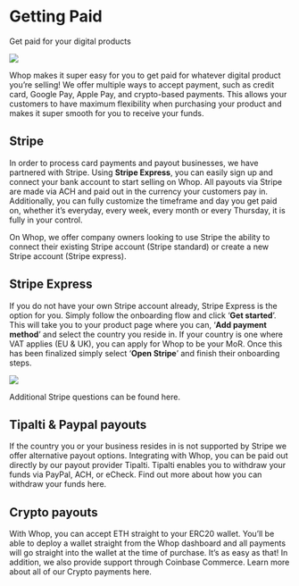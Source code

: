 
<HeroPattern />

# Getting Paid
Get paid for your digital products

<Image src={paymentsBannerImg} className="rounded-lg w-full" />

Whop makes it super easy for you to get paid for whatever digital product you’re selling! We offer multiple ways to accept payment, such as credit card, Google Pay, Apple Pay, and crypto-based payments. This allows your customers to have maximum flexibility when purchasing your product and makes it super smooth for you to receive your funds. 

## Stripe

In order to process card payments and payout businesses, we have partnered with Stripe. Using ****Stripe Express****, you can easily sign up and connect your bank account to start selling on Whop. All payouts via Stripe are made via ACH and paid out in the currency your customers pay in. Additionally, you can fully customize the timeframe and day you get paid on, whether it’s everyday, every week, every month or every Thursday, it is fully in your control.

On Whop, we offer company owners looking to use Stripe the ability to connect their existing Stripe account (Stripe standard) or create a new Stripe account (Stripe express).

## Stripe Express

If you do not have your own Stripe account already, Stripe Express is the option for you. Simply follow the onboarding flow and click ‘**Get started**’. This will take you to your product page where you can, ‘**Add payment method**’ and select the country you reside in. If your country is one where VAT applies (EU & UK), you can apply for Whop to be your MoR. Once this has been finalized simply select ‘**Open Stripe**’ and finish their onboarding steps.

<Image src={connectingStripeExpress} className="rounded-lg w-full" />

Additional Stripe questions can be found here.

## Tipalti & Paypal payouts

If the country you or your business resides in is not supported by Stripe we offer alternative payout options. Integrating with Whop, you can be paid out directly by our payout provider Tipalti. Tipalti enables you to withdraw your funds via PayPal, ACH, or eCheck. Find out more about how you can withdraw your funds here. 

## Crypto payouts

With Whop, you can accept ETH straight to your ERC20 wallet. You’ll be able to deploy a wallet straight from the Whop dashboard and all payments will go straight into the wallet at the time of purchase. It’s as easy as that! In addition, we also provide support through Coinbase Commerce. Learn more about all of our Crypto payments here.